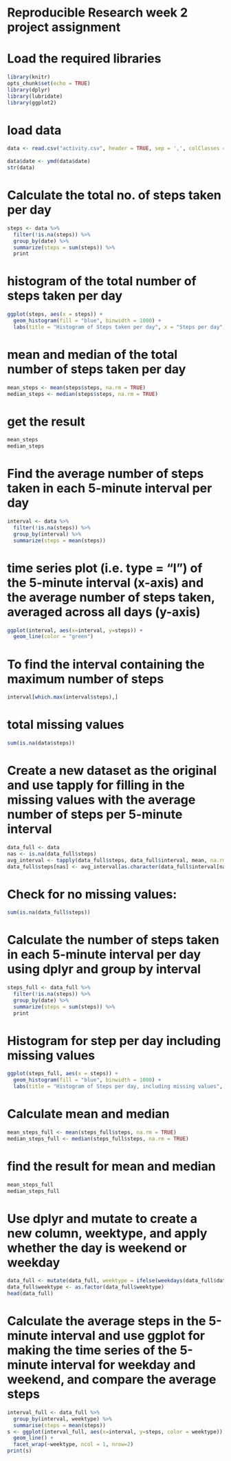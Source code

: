# Reproducible Research week 2 project  assignment

# Load  the required libraries

```{r}
library(knitr)
opts_chunk$set(echo = TRUE)
library(dplyr)
library(lubridate)
library(ggplot2)
```
# load data

```{r}
data <- read.csv("activity.csv", header = TRUE, sep = ',', colClasses = c("numeric", "character",
                                                                          "integer"))
data$date <- ymd(data$date)
str(data)
```
# Calculate the total no. of steps taken per day

```{r}
steps <- data %>%
  filter(!is.na(steps)) %>%
  group_by(date) %>%
  summarize(steps = sum(steps)) %>%
  print
```
# histogram of the total number of steps taken per day

```{r fig.width=7, fig.height=6}
ggplot(steps, aes(x = steps)) +
  geom_histogram(fill = "blue", binwidth = 1000) +
  labs(title = "Histogram of Steps taken per day", x = "Steps per day", y = "Frequency")
```
# mean and median of the total number of steps taken per day

```{r}
mean_steps <- mean(steps$steps, na.rm = TRUE)
median_steps <- median(steps$steps, na.rm = TRUE)
```
# get the result

```{r}
mean_steps
median_steps
```
# Find the average number of steps taken in each 5-minute interval per day

```{r}
interval <- data %>%
  filter(!is.na(steps)) %>%
  group_by(interval) %>%
  summarize(steps = mean(steps))
```
#  time series plot (i.e. type = "l") of the 5-minute interval (x-axis) and the average number of steps taken, averaged across all days (y-axis)

```{r fig.width=7, fig.height=6}
ggplot(interval, aes(x=interval, y=steps)) +
  geom_line(color = "green")
```
# To find the interval containing the maximum number of steps

```{r}
interval[which.max(interval$steps),]
```
# total missing values

```{r}
sum(is.na(data$steps))
```
# Create a new dataset as the original and use tapply for filling in the missing values with the average number of steps per 5-minute interval

```{r}
data_full <- data
nas <- is.na(data_full$steps)
avg_interval <- tapply(data_full$steps, data_full$interval, mean, na.rm=TRUE, simplify=TRUE)
data_full$steps[nas] <- avg_interval[as.character(data_full$interval[nas])]
```
# Check for no missing values:

```{r}
sum(is.na(data_full$steps))
```
# Calculate the number of steps taken in each 5-minute interval per day using dplyr and group by interval

```{r}
steps_full <- data_full %>%
  filter(!is.na(steps)) %>%
  group_by(date) %>%
  summarize(steps = sum(steps)) %>%
  print
```
# Histogram for step per day including missing values

```{r fig.width=7, fig.height=6}
ggplot(steps_full, aes(x = steps)) +
  geom_histogram(fill = "blue", binwidth = 1000) +
  labs(title = "Histogram of Steps per day, including missing values", x = "Steps per day", y = "Frequency")
```
# Calculate mean and median

```{r}
mean_steps_full <- mean(steps_full$steps, na.rm = TRUE)
median_steps_full <- median(steps_full$steps, na.rm = TRUE)
```
# find the result for mean and median

```{r}
mean_steps_full
median_steps_full
```
# Use dplyr and mutate to create a new column, weektype, and apply whether the day is weekend or weekday

```{r}
data_full <- mutate(data_full, weektype = ifelse(weekdays(data_full$date) == "Saturday" | weekdays(data_full$date) == "Sunday", "weekend", "weekday"))
data_full$weektype <- as.factor(data_full$weektype)
head(data_full)
```
# Calculate the average steps in the 5-minute interval and use ggplot for making the time series of the 5-minute interval for weekday and weekend, and compare the average steps

```{r fig.width=7, fig.height=6}
interval_full <- data_full %>%
  group_by(interval, weektype) %>%
  summarise(steps = mean(steps))
s <- ggplot(interval_full, aes(x=interval, y=steps, color = weektype)) +
  geom_line() +
  facet_wrap(~weektype, ncol = 1, nrow=2)
print(s)
```